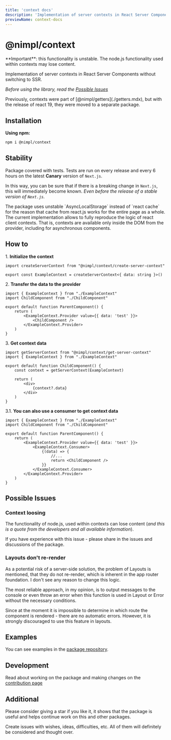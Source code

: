 ```yaml
---
title: 'context docs'
description: 'Implementation of server contexts in React Server Components without switching to SSR'
previewName: context-docs
---
```


# @nimpl/context

<PackageLinks npmName="@nimpl/context" githubName="nimpl-context" />

<Hint>
**Important**: this functionality is unstable. The node.js functionality used within contexts may lose content.
</Hint>

Implementation of server contexts in React Server Components without switching to SSR.

*Before using the library, read the [Possible Issues](#possible-issues)*

<Hint>
Previously, contexts were part of [@nimpl/getters](./getters.mdx), but with the release of react 19, they were moved to a separate package.
</Hint>

## Installation

**Using npm:**
```sh npm2yarn copy
npm i @nimpl/context
```

## Stability

Package covered with tests. Tests are run on every release and every 6 hours on the latest **Canary** version of `Next.js`.

In this way, you can be sure that if there is a breaking change in `Next.js`, this will immediately become known. *Even before the release of a stable version of `Next.js`.*

<Hint>
The package uses unstable `AsyncLocalStorage` instead of `react cache` for the reason that cache from react.js works for the entire page as a whole.
The current implementation allows to fully reproduce the logic of react client contexts.
That is, contexts are available only inside the DOM from the provider, including for asynchronous components.
</Hint>

## How to

1\. **Initialize the context**
```tsx filename="./ExampleContext.ts"
import createServerContext from "@nimpl/context/create-server-context"

export const ExampleContext = createServerContext<{ data: string }>()
```

2\. **Transfer the data to the provider**
```tsx filename="./ParentComponent.tsx"
import { ExampleContext } from "./ExampleContext"
import ChildComponent from "./ChildComponent"

export default function ParentComponent() {
    return (
        <ExampleContext.Provider value={{ data: 'test' }}>
            <ChildComponent />
        </ExampleContext.Provider>
    )
}
```

3\. **Get context data**
```tsx filename="./ChildComponent.tsx"
import getServerContext from "@nimpl/context/get-server-context"
import { ExampleContext } from "./ExampleContext"

export default function ChildComponent() {
    const context = getServerContext(ExampleContext)

    return (
        <div>
            {context?.data}
        </div>
    )
}
```

3\.1. **You can also use a consumer to get context data**
```tsx filename="./ParentComponent.tsx"
import { ExampleContext } from "./ExampleContext"
import ChildComponent from "./ChildComponent"

export default function ParentComponent() {
    return (
        <ExampleContext.Provider value={{ data: 'test' }}>
            <ExampleContext.Consumer>
                {(data) => {
                    //...
                    return <ChildComponent />
                }}
            </ExampleContext.Consumer>
        </ExampleContext.Provider>
    )
}
```

## Possible Issues

### Context loosing

The functionality of node.js, used within contexts can lose content (*and this is a quote from the developers and all available information*).

If you have experience with this issue - please share in the issues and discussions of the package.

### Layouts don't re-render

As a potential risk of a server-side solution, the problem of Layouts is mentioned, that they do not re-render, which is inherent in the app router foundation. I don't see any reason to change this logic.

The most reliable approach, in my opinion, is to output messages to the console or even throw an error when this function is used in Layout or Error without the necessary conditions.

Since at the moment it is impossible to determine in which route the component is rendered - there are no automatic errors. However, it is strongly discouraged to use this feature in layouts.

## Examples

You can see examples in the [package repository](https://github.com/vordgi/nimpl-context/tree/main/examples).

## Development

Read about working on the package and making changes on the [contribution page](./contribution.mdx)

## Additional

Please consider giving a star if you like it, it shows that the package is useful and helps continue work on this and other packages.

Create issues with wishes, ideas, difficulties, etc. All of them will definitely be considered and thought over.
